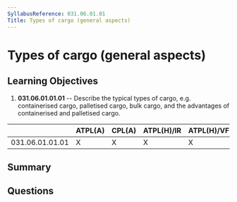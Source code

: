 ```yaml
---
SyllabusReference: 031.06.01.01
Title: Types of cargo (general aspects)
---
```


# Types of cargo (general aspects)

## Learning Objectives

1. **031.06.01.01.01** -- Describe the typical types of cargo, e.g. containerised
   cargo, palletised cargo, bulk cargo, and the advantages of containerised and
   palletised cargo.

|                 | ATPL(A) | CPL(A) | ATPL(H)/IR | ATPL(H)/VFR | CPL(H) | IR  | CBIR(A) |
| --------------- | ------- | ------ | ---------- | ----------- | ------ | --- | ------- |
| 031.06.01.01.01 | X       | X      | X          | X           | X      |     |         |

## Summary

## Questions

